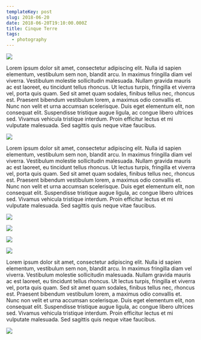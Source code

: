 ```yaml
---
templateKey: post
slug: 2018-06-20
date: 2018-06-20T19:10:00.000Z
title: Cinque Terre
tags:
  - photography
---
```

![](../../static/assets/20180620-IMG_0794.jpg)

Lorem ipsum dolor sit amet, consectetur adipiscing elit. Nulla id sapien elementum, vestibulum sem non, blandit arcu. In maximus fringilla diam vel viverra. Vestibulum molestie sollicitudin malesuada. Nullam gravida mauris ac est laoreet, eu tincidunt tellus rhoncus. Ut lectus turpis, fringilla et viverra vel, porta quis quam. Sed sit amet quam sodales, finibus tellus nec, rhoncus est. Praesent bibendum vestibulum lorem, a maximus odio convallis et. Nunc non velit et urna accumsan scelerisque. Duis eget elementum elit, non consequat elit. Suspendisse tristique augue ligula, ac congue libero ultrices sed. Vivamus vehicula tristique interdum. Proin efficitur lectus et mi vulputate malesuada. Sed sagittis quis neque vitae faucibus.

![](../../static/assets/20180620-IMG_0913.jpg)

Lorem ipsum dolor sit amet, consectetur adipiscing elit. Nulla id sapien elementum, vestibulum sem non, blandit arcu. In maximus fringilla diam vel viverra. Vestibulum molestie sollicitudin malesuada. Nullam gravida mauris ac est laoreet, eu tincidunt tellus rhoncus. Ut lectus turpis, fringilla et viverra vel, porta quis quam. Sed sit amet quam sodales, finibus tellus nec, rhoncus est. Praesent bibendum vestibulum lorem, a maximus odio convallis et. Nunc non velit et urna accumsan scelerisque. Duis eget elementum elit, non consequat elit. Suspendisse tristique augue ligula, ac congue libero ultrices sed. Vivamus vehicula tristique interdum. Proin efficitur lectus et mi vulputate malesuada. Sed sagittis quis neque vitae faucibus.

![](../../static/assets/20180620-IMG_0906.jpg)

![](../../static/assets/20180620-IMG_0979.jpg)

![](../../static/assets/20180620-IMG_0980.jpg)

![](../../static/assets/20180620-IMG_1020.jpg)

Lorem ipsum dolor sit amet, consectetur adipiscing elit. Nulla id sapien elementum, vestibulum sem non, blandit arcu. In maximus fringilla diam vel viverra. Vestibulum molestie sollicitudin malesuada. Nullam gravida mauris ac est laoreet, eu tincidunt tellus rhoncus. Ut lectus turpis, fringilla et viverra vel, porta quis quam. Sed sit amet quam sodales, finibus tellus nec, rhoncus est. Praesent bibendum vestibulum lorem, a maximus odio convallis et. Nunc non velit et urna accumsan scelerisque. Duis eget elementum elit, non consequat elit. Suspendisse tristique augue ligula, ac congue libero ultrices sed. Vivamus vehicula tristique interdum. Proin efficitur lectus et mi vulputate malesuada. Sed sagittis quis neque vitae faucibus.

![](../../static/assets/20180620-IMG_1004.jpg)
